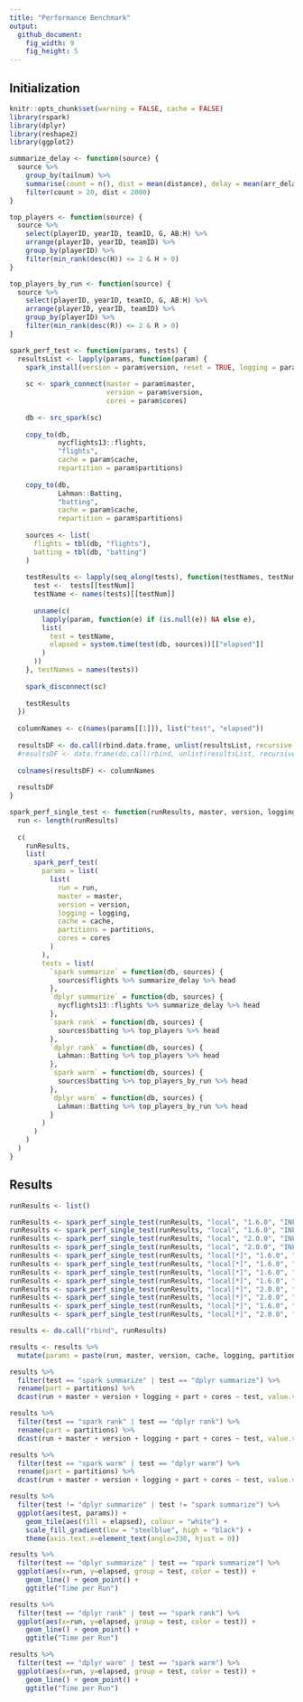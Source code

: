 ```yaml
---
title: "Performance Benchmark"
output:
  github_document:
    fig_width: 9
    fig_height: 5
---
```


## Initialization

```r
knitr::opts_chunk$set(warning = FALSE, cache = FALSE)
library(rspark)
library(dplyr)
library(reshape2)
library(ggplot2)
```

```r
summarize_delay <- function(source) {
  source %>%
    group_by(tailnum) %>%
    summarise(count = n(), dist = mean(distance), delay = mean(arr_delay)) %>%
    filter(count > 20, dist < 2000)
}

top_players <- function(source) {
  source %>%
    select(playerID, yearID, teamID, G, AB:H) %>%
    arrange(playerID, yearID, teamID) %>%
    group_by(playerID) %>%
    filter(min_rank(desc(H)) <= 2 & H > 0)
}

top_players_by_run <- function(source) {
  source %>%
    select(playerID, yearID, teamID, G, AB:H) %>%
    arrange(playerID, yearID, teamID) %>%
    group_by(playerID) %>%
    filter(min_rank(desc(R)) <= 2 & R > 0)
}
```

```r
spark_perf_test <- function(params, tests) {
  resultsList <- lapply(params, function(param) {
    spark_install(version = param$version, reset = TRUE, logging = param$logging)
    
    sc <- spark_connect(master = param$master,
                        version = param$version,
                        cores = param$cores)
    
    db <- src_spark(sc)
    
    copy_to(db,
            nycflights13::flights,
            "flights",
            cache = param$cache,
            repartition = param$partitions)
    
    copy_to(db,
            Lahman::Batting,
            "batting",
            cache = param$cache,
            repartition = param$partitions)
    
    sources <- list(
      flights = tbl(db, "flights"),
      batting = tbl(db, "batting")
    )
    
    testResults <- lapply(seq_along(tests), function(testNames, testNum) {
      test <-  tests[[testNum]]
      testName <- names(tests)[[testNum]]
      
      unname(c(
        lapply(param, function(e) if (is.null(e)) NA else e),
        list(
          test = testName,
          elapsed = system.time(test(db, sources))[["elapsed"]]
        )
      ))
    }, testNames = names(tests))
    
    spark_disconnect(sc)
    
    testResults
  })
  
  columnNames <- c(names(params[[1]]), list("test", "elapsed"))
  
  resultsDF <- do.call(rbind.data.frame, unlist(resultsList, recursive = FALSE))
  #resultsDF <- data.frame(do.call(rbind, unlist(resultsList, recursive = FALSE)))
  
  colnames(resultsDF) <- columnNames
  
  resultsDF
}
```

```r
spark_perf_single_test <- function(runResults, master, version, logging, cache, partitions, cores) {
  run <- length(runResults)
  
  c(
    runResults,
    list(
      spark_perf_test(
        params = list(
          list(
            run = run,
            master = master,
            version = version,
            logging = logging,
            cache = cache,
            partitions = partitions,
            cores = cores
          )
        ),
        tests = list(
          `spark summarize` = function(db, sources) {
            sources$flights %>% summarize_delay %>% head
          },
          `dplyr summarize` = function(db, sources) {
            nycflights13::flights %>% summarize_delay %>% head
          },
          `spark rank` = function(db, sources) {
            sources$batting %>% top_players %>% head
          },
          `dplyr rank` = function(db, sources) {
            Lahman::Batting %>% top_players %>% head
          },
          `spark warm` = function(db, sources) {
            sources$batting %>% top_players_by_run %>% head
          },
          `dplyr warm` = function(db, sources) {
            Lahman::Batting %>% top_players_by_run %>% head
          }
        )
      )
    )
  )
}
```

## Results

```r
runResults <- list()

runResults <- spark_perf_single_test(runResults, "local", "1.6.0", "INFO", FALSE, 0, 0)
runResults <- spark_perf_single_test(runResults, "local", "1.6.0", "INFO", TRUE, 0, 0)
runResults <- spark_perf_single_test(runResults, "local", "2.0.0", "INFO", FALSE, 0, 0)
runResults <- spark_perf_single_test(runResults, "local", "2.0.0", "INFO", TRUE, 0, 0)
runResults <- spark_perf_single_test(runResults, "local[*]", "1.6.0", "INFO", FALSE, 0, 0)
runResults <- spark_perf_single_test(runResults, "local[*]", "1.6.0", "WARN", FALSE, 0, 0)
runResults <- spark_perf_single_test(runResults, "local[*]", "1.6.0", "WARN", TRUE, 0, 0)
runResults <- spark_perf_single_test(runResults, "local[*]", "1.6.0", "WARN", TRUE, 8, 0)
runResults <- spark_perf_single_test(runResults, "local[*]", "2.0.0", "WARN", TRUE, 8, 0)
runResults <- spark_perf_single_test(runResults, "local[*]", "2.0.0", "WARN", TRUE, 0, 0)
runResults <- spark_perf_single_test(runResults, "local[*]", "1.6.0", "WARN", TRUE, 0, NULL)
runResults <- spark_perf_single_test(runResults, "local[*]", "2.0.0", "WARN", TRUE, 0, NULL)

results <- do.call("rbind", runResults)

results <- results %>% 
  mutate(params = paste(run, master, version, cache, logging, partitions))
```

```r
results %>%
  filter(test == "spark summarize" | test == "dplyr summarize") %>%
  rename(part = partitions) %>%
  dcast(run + master + version + logging + part + cores ~ test, value.var = "elapsed")
```

```r
results %>%
  filter(test == "spark rank" | test == "dplyr rank") %>%
  rename(part = partitions) %>%
  dcast(run + master + version + logging + part + cores ~ test, value.var = "elapsed")
```

```r
results %>%
  filter(test == "spark warm" | test == "dplyr warm") %>%
  rename(part = partitions) %>%
  dcast(run + master + version + logging + part + cores ~ test, value.var = "elapsed")
```

```r
results %>%
  filter(test != "dplyr summarize" | test != "spark summarize") %>%
  ggplot(aes(test, params)) + 
    geom_tile(aes(fill = elapsed), colour = "white") +
    scale_fill_gradient(low = "steelblue", high = "black") +
    theme(axis.text.x=element_text(angle=330, hjust = 0))
```

```r
results %>%
  filter(test == "dplyr summarize" | test == "spark summarize") %>%
  ggplot(aes(x=run, y=elapsed, group = test, color = test)) + 
    geom_line() + geom_point() +
    ggtitle("Time per Run")
```

```r
results %>%
  filter(test == "dplyr rank" | test == "spark rank") %>%
  ggplot(aes(x=run, y=elapsed, group = test, color = test)) + 
    geom_line() + geom_point() +
    ggtitle("Time per Run")
```

```r
results %>%
  filter(test == "dplyr warm" | test == "spark warm") %>%
  ggplot(aes(x=run, y=elapsed, group = test, color = test)) + 
    geom_line() + geom_point() +
    ggtitle("Time per Run")
```

